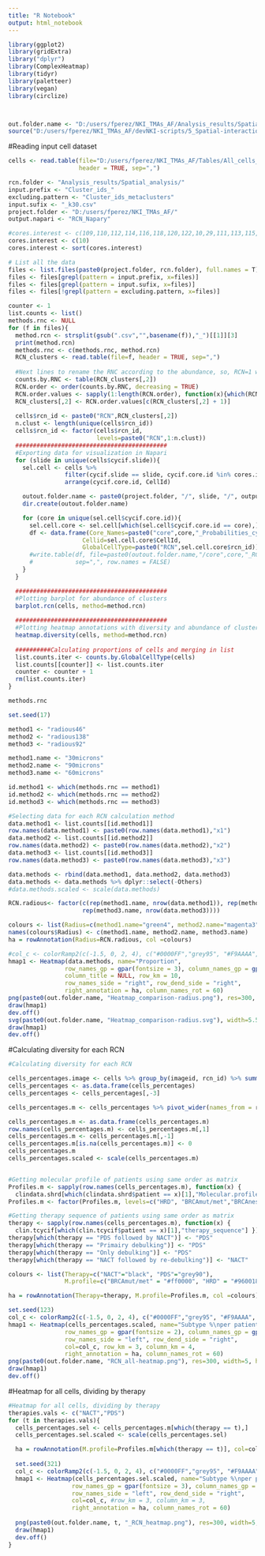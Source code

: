 ---
title: "R Notebook"
output: html_notebook
---

```{r}
library(ggplot2)
library(gridExtra)
library("dplyr")
library(ComplexHeatmap)
library(tidyr)
library(paletteer)
library(vegan)
library(circlize)



out.folder.name <- "D:/users/fperez/NKI_TMAs_AF/Analysis_results/Spatial_analysis/April_2023/"
source("D:/users/fperez/NKI_TMAs_AF/devNKI-scripts/5_Spatial-interactions/RCN_inspection_functions.R")
```


#Reading input cell dataset
```{r}
cells <- read.table(file="D:/users/fperez/NKI_TMAs_AF/Tables/All_cells_scimap-format_columns-reduced.csv",
                    header = TRUE, sep=",")
```


```{r}
rcn.folder <- "Analysis_results/Spatial_analysis/"
input.prefix <- "Cluster_ids_"
excluding.pattern <- "Cluster_ids_metaclusters"
input.sufix <- "_k30.csv"
project.folder <- "D:/users/fperez/NKI_TMAs_AF/"
output.napari <- "RCN_Napary"

#cores.interest <- c(109,110,112,114,116,118,120,122,10,29,111,113,115,117,119,121)
cores.interest <- c(10)
cores.interest <- sort(cores.interest)

# List all the data
files <- list.files(paste0(project.folder, rcn.folder), full.names = T)
files <- files[grepl(pattern = input.prefix, x=files)]
files <- files[grepl(pattern = input.sufix, x=files)]
files <- files[!grepl(pattern = excluding.pattern, x=files)]

counter <- 1
list.counts <- list()
methods.rnc <- NULL
for (f in files){
  method.rcn <- strsplit(gsub(".csv","",basename(f)),"_")[[1]][3]
  print(method.rcn)
  methods.rnc <- c(methods.rnc, method.rcn)
  RCN_clusters <- read.table(file=f, header = TRUE, sep=",")
  
  #Next lines to rename the RNC according to the abundance, so, RCN=1 would be the most abundant 
  counts.by.RNC <- table(RCN_clusters[,2])
  RCN.order <- order(counts.by.RNC, decreasing = TRUE)
  RCN.order.values <- sapply(1:length(RCN.order), function(x){which(RCN.order == x)})
  RCN_clusters[,2] <- RCN.order.values[c(RCN_clusters[,2] + 1)]
  
  cells$rcn_id <- paste0("RCN",RCN_clusters[,2])
  n.clust <- length(unique(cells$rcn_id))
  cells$rcn_id <- factor(cells$rcn_id,
                         levels=paste0("RCN",1:n.clust))
  ###########################################
  #Exporting data for visualization in Napari
  for (slide in unique(cells$cycif.slide)){
    sel.cell <- cells %>%
                filter(cycif.slide == slide, cycif.core.id %in% cores.interest) %>%
                arrange(cycif.core.id, CellId)

    outout.folder.name <- paste0(project.folder, "/", slide, "/", output.napari, "_",method.rcn)
    dir.create(outout.folder.name)

    for (core in unique(sel.cell$cycif.core.id)){
      sel.cell.core <- sel.cell[which(sel.cell$cycif.core.id == core),]
      df <- data.frame(Core_Names=paste0("core",core,"_Probabilities_cytomask2"),
                     Cellid=sel.cell.core$CellId,
                     GlobalCellType=paste0("RCN",sel.cell.core$rcn_id))
      #write.table(df, file=paste0(outout.folder.name,"/core",core,"_RCN_Napari.csv"),
      #            sep=",", row.names = FALSE)
    }
  }

  ###########################################
  #Plotting barplot for abundance of clusters
  barplot.rcn(cells, method=method.rcn)
  
  ###########################################
  #Plotting heatmap annotations with diversity and abundance of clusters
  heatmap.diversity(cells, method=method.rcn)
  
  ##########Calculating proportions of cells and merging in list
  list.counts.iter <- counts.by.GlobalCellType(cells)
  list.counts[[counter]] <- list.counts.iter
  counter <- counter + 1
  rm(list.counts.iter)
}
```

```{r}
methods.rnc
```


```{r}
set.seed(17)

method1 <- "radious46"
method2 <- "radious138"
method3 <- "radious92"

method1.name <- "30microns"
method2.name <- "90microns"
method3.name <- "60microns"

id.method1 <- which(methods.rnc == method1)
id.method2 <- which(methods.rnc == method2)
id.method3 <- which(methods.rnc == method3)

#Selecting data for each RCN calculation method
data.method1 <- list.counts[[id.method1]]
row.names(data.method1) <- paste0(row.names(data.method1),"x1")
data.method2 <- list.counts[[id.method2]]
row.names(data.method2) <- paste0(row.names(data.method2),"x2")
data.method3 <- list.counts[[id.method3]]
row.names(data.method3) <- paste0(row.names(data.method3),"x3")

data.methods <- rbind(data.method1, data.method2, data.method3)
data.methods <- data.methods %>% dplyr::select(-Others)
#data.methods.scaled <- scale(data.methods)

RCN.radious<- factor(c(rep(method1.name, nrow(data.method1)), rep(method2.name, nrow(data.method2)),
                     rep(method3.name, nrow(data.method3))))

colours <- list(Radius=c(method1.name="green4", method2.name="magenta3", method3.name="khaki"))
names(colours$Radius) <- c(method1.name, method2.name, method3.name)
ha = rowAnnotation(Radius=RCN.radious, col =colours)

#col_c <- colorRamp2(c(-1.5, 0, 2, 4), c("#0000FF","grey95", "#F9AAAA", "#EE0000"))
hmap1 <- Heatmap(data.methods, name="Proportion",
                row_names_gp = gpar(fontsize = 3), column_names_gp = gpar(fontsize = 7), row_title = NULL,
                column_title = NULL, row_km = 10,
                row_names_side = "right", row_dend_side = "right",
                right_annotation = ha, column_names_rot = 60)
png(paste0(out.folder.name, "Heatmap_comparison-radius.png"), res=300, width=5.5, height=7, units = "in")
draw(hmap1)
dev.off()
svg(paste0(out.folder.name, "Heatmap_comparison-radius.svg"), width=5.5, height=7)
draw(hmap1)
dev.off()

```



#Calculating diversity for each RCN
```{r}
#Calculating diversity for each RCN

cells_percentages.image <- cells %>% group_by(imageid, rcn_id) %>% summarise(n = n()) %>% mutate(proportion = n * 100 / sum(n))
cells_percentages <- as.data.frame(cells_percentages)
cells_percentages <- cells_percentages[,-3]

cells_percentages.m <- cells_percentages %>% pivot_wider(names_from = rcn_id, values_from = proportion)

cells_percentages.m <- as.data.frame(cells_percentages.m)
row.names(cells_percentages.m) <- cells_percentages.m[,1]
cells_percentages.m <- cells_percentages.m[,-1]
cells_percentages.m[is.na(cells_percentages.m)] <- 0
cells_percentages.m
cells_percentages.scaled <- scale(cells_percentages.m)


#Getting molecular profile of patients using same order as matrix
Profiles.m <- sapply(row.names(cells_percentages.m), function(x) {
  clindata.shrd[which(clindata.shrd$patient == x)[1],"Molecular.profile2"] })
Profiles.m <- factor(Profiles.m, levels=c("HRD", "BRCAmut/met","BRCAness-sHRD+","BRCAness+sHRD-","CCNE1amp","HRP","Other"))

#Getting therapy sequence of patients using same order as matrix
therapy <- sapply(row.names(cells_percentages.m), function(x) {
  clin.tcycif[which(clin.tcycif$patient == x)[1],"therapy_sequence"] })
therapy[which(therapy == "PDS followed by NACT")] <- "PDS"
therapy[which(therapy == "Primairy debulking")] <- "PDS"
therapy[which(therapy == "Only debulking")] <- "PDS"
therapy[which(therapy == "NACT followed by re-debulking")] <- "NACT"

colours <- list(Therapy=c("NACT"="black", "PDS"="grey90"),
                M.profile=c("BRCAmut/met" = "#ff0000", "HRD" = "#960018", "CCNE1amp"="darkblue", "HRP"="#1E90FF", "BRCAness+sHRD-"="pink", "BRCAness-sHRD+"="#e0115f",  "Other"="grey60"))

ha = rowAnnotation(Therapy=therapy, M.profile=Profiles.m, col =colours)

set.seed(123)
col_c <- colorRamp2(c(-1.5, 0, 2, 4), c("#0000FF","grey95", "#F9AAAA", "#EE0000"))
hmap1 <- Heatmap(cells_percentages.scaled, name="Subtype %\nper patient (Z-score)",
                row_names_gp = gpar(fontsize = 2), column_names_gp = gpar(fontsize = 7), row_title = NULL, column_title = NULL,
                row_names_side = "left", row_dend_side = "right",
                col=col_c, row_km = 3, column_km = 4,
                right_annotation = ha, column_names_rot = 60)
png(paste0(out.folder.name, "RCN_all-heatmap.png"), res=300, width=5, height=7, units = "in")
draw(hmap1)
dev.off()
```

#Heatmap for all cells, dividing by therapy
```{r}
#Heatmap for all cells, dividing by therapy
therapies.vals <- c("NACT","PDS")
for (t in therapies.vals){
  cells_percentages.sel <- cells_percentages.m[which(therapy == t),]
  cells_percentages.sel.scaled <- scale(cells_percentages.sel)

  ha = rowAnnotation(M.profile=Profiles.m[which(therapy == t)], col=colours)
  
  set.seed(321)
  col_c <- colorRamp2(c(-1.5, 0, 2, 4), c("#0000FF","grey95", "#F9AAAA", "#EE0000"))
  hmap1 <- Heatmap(cells_percentages.sel.scaled, name="Subtype %\nper patient (Z-score)",
                  row_names_gp = gpar(fontsize = 3), column_names_gp = gpar(fontsize = 7), column_title = t, row_title = NULL,
                  row_names_side = "left", row_dend_side = "right",
                  col=col_c, #row_km = 3, column_km = 3,
                  right_annotation = ha, column_names_rot = 60)
  
  png(paste0(out.folder.name, t, "_RCN_heatmap.png"), res=300, width=5, height=7, units = "in")
  draw(hmap1)
  dev.off()
}
```





